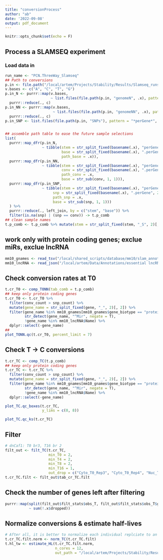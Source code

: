 ```yaml
---
title: "conversionProcess"
author: "ab"
date: '2022-09-08'
output: pdf_document
---
```


```r
knitr::opts_chunk$set(echo = F)
```

## Process a SLAMSEQ experiment
### Load data in
```r
run_name <- "PCN.ThreeWay_Slamseq"
## Path to conversions
p.in <- file.path("/local/artem/Projects/Stability/Results/Slamseq_runs", run_name, "conversions/")
v.bases <- c("A", "C", "T", "G")
p.in_N <- purrr::map(v.bases,
                     ~ list.files(file.path(p.in, "genomeN", .x), pattern = "*perGene*", full.names = T)) %>% 
  purrr::reduce(., c)
p.in_NN <- purrr::map(v.bases,
                      ~ list.files(file.path(p.in, "genomeNN", .x), pattern = "*perGene*", full.names = T)) %>% 
  purrr::reduce(., c)
p.in_SNP <- list.files(file.path(p.in, "SNPs"), pattern = "*perGene*", full.names = T)


## assemble path table to ease the future sample selections
list(
  purrr::map_dfr(p.in_N,
                 ~ tibble(stem = str_split_fixed(basename(.x), "perGene.", 2)[, 2] %>% str_remove(., ".txt"),
                          base = str_split_fixed(basename(.x), ".perGene", 2)[, 1] %>% str_remove(., "counts"),
                          path_base = .x)),
  purrr::map_dfr(p.in_NN,
                 ~ tibble(stem = str_split_fixed(basename(.x), "perGene.", 2)[, 2] %>% str_remove(., ".txt"),
                          conv = str_split_fixed(basename(.x), ".perGene", 2)[, 1] %>% str_remove(., "genome|counts"),
                          path_conv = .x,
                          base = str_sub(conv, 1, 1))),
  purrr::map_dfr(p.in_SNP,
                 ~ tibble(stem = str_split_fixed(basename(.x), "perGene.", 2)[, 2] %>% str_remove(., ".txt"),
                      snp = str_split_fixed(basename(.x), ".perGene", 2)[, 1] %>% str_remove(., "genome|counts"),
                      path_snp = .x,
                      base = str_sub(snp, 1, 1)))
  ) %>% 
  purrr::reduce(., left_join, by = c("stem", "base")) %>% 
  filter(is.na(snp) | (snp == conv)) -> t.p_comb
## clean sample names
t.p_comb <- t.p_comb %>% mutate(stem = str_split_fixed(stem, "_S", 2)[, 1])

```
## work only with protein coding genes; exclue miRs, exclue lncRNA
```r
mm10_gnames <- read_tsv("/local/shared_scripts/database/mm10/slam_annot/Mus_musculus.GRCm38.96_geneNames.tsv")
mm10_lncRNA <- read_json("/local/artem/Data/Annotations/essential lncRNA.json", simplifyVector = T) %>% filter(Organism == "Mouse")
```


## Check conversion rates at T0 
```r
t.cr_T0 <- comp_T0NN(tab_comb = t.p_comb)
## keep only protein coding genes
t.cr_T0 <- t.cr_T0 %>% 
  filter(conv_count > snp_count) %>% 
  mutate(gene_name = str_split_fixed(gene, "_", 2)[, 2]) %>% 
  filter(gene_name %in% mm10_gnames[mm10_gnames$gene_biotype == "protein_coding", ]$gene_name,
         str_detect(gene_name, "^Mir", negate = T),
         !gene_name %in% mm10_lncRNA$Name) %>% 
  dplyr::select(-gene_name)
##
plot_TONN.qc(t.cr_T0, percent_limit = 7)
```
## Check T -> C conversions
```r
t.cr_TC <- comp_TC(t.p_comb)
## keep only protein coding genes
t.cr_TC <- t.cr_TC %>% 
  filter(conv_count > snp_count) %>% 
  mutate(gene_name = str_split_fixed(gene, "_", 2)[, 2]) %>% 
  filter(gene_name %in% mm10_gnames[mm10_gnames$gene_biotype == "protein_coding", ]$gene_name,
         str_detect(gene_name, "^Mir", negate = T),
         !gene_name %in% mm10_lncRNA$Name) %>% 
  dplyr::select(-gene_name)
```

```r
plot_TC.qc_boxes(t.cr_TC, 
                 y_lims = c(0, 8))
```

```r
plot_TC.qc_ks(t.cr_TC)
```

## Filter
```r
# dnCaf1: T0 br3, T16 br 2
filt_out <- filt_TC(t.cr_TC, 
                    min_T0 = 2, 
                    min_T4 = 2, 
                    min_T8 = 2,
                    min_T16 = 1,
                    out_drop = c("Cyto_T0_Rep3", "Cyto_T0_Rep4", "Nuc_T0_Rep4", "Nuc_T8_Rep4", "Pro_T4_Rep3"))
t.cr_TC.filt <- filt_out$tab_cr_TC.filt
```

## Check the number of genes left after filtering
```r
purrr::map(split(filt_out$filt_stats$obs_T, filt_out$filt_stats$obs_T$group),
           ~ sum(!.x$dropped))
```
## Normalize conversions & estimate half-lives
```r
# After all, it is better to normalize each individual replciate to an average of T0
t.cr_TC.filt.norm <- norm_TC(t.cr_TC.filt)
t.hl_tw <- estimate_HL(t.cr_TC.filt.norm,
                       n_cores = 12, 
                       out_path = "/local/artem/Projects/Stability/Results/Slamseq_runs/PCN.ThreeWay_Slamseq/")
```
